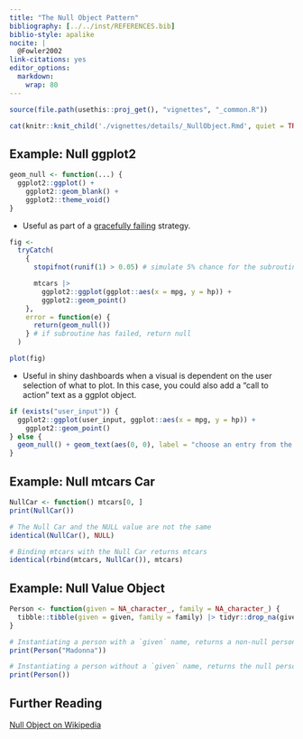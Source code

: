 ---
title: "The Null Object Pattern"
bibliography: [../../inst/REFERENCES.bib]
biblio-style: apalike
nocite: | 
  @Fowler2002 
link-citations: yes
editor_options: 
  markdown: 
    wrap: 80
---

```{r, include = FALSE}
source(file.path(usethis::proj_get(), "vignettes", "_common.R"))
```

<!-- Details -->

```{r, echo=FALSE, results='asis'}
cat(knitr::knit_child('./vignettes/details/_NullObject.Rmd', quiet = TRUE))
```

## Example: Null ggplot2

```{r, echo=TRUE, eval=FALSE}
geom_null <- function(...) {
  ggplot2::ggplot() +
    ggplot2::geom_blank() +
    ggplot2::theme_void()
}
```

-   Useful as part of a [gracefully
    failing](https://en.wikipedia.org/wiki/Graceful_exit) strategy.

```{r, echo=TRUE, eval=FALSE}
fig <-
  tryCatch(
    {
      stopifnot(runif(1) > 0.05) # simulate 5% chance for the subroutine to fail

      mtcars |>
        ggplot2::ggplot(ggplot::aes(x = mpg, y = hp)) +
        ggplot2::geom_point()
    },
    error = function(e) {
      return(geom_null())
    } # if subroutine has failed, return null
  )

plot(fig)
```

-   Useful in shiny dashboards when a visual is dependent on the user selection
    of what to plot. In this case, you could also add a "call to action" text as
    a ggplot object.

```{r, echo=TRUE, eval=FALSE}
if (exists("user_input")) {
  ggplot2::ggplot(user_input, ggplot::aes(x = mpg, y = hp)) +
    ggplot2::geom_point()
} else {
  geom_null() + geom_text(aes(0, 0), label = "choose an entry from the list")
}
```

## Example: Null mtcars Car

```{r, echo=TRUE}
NullCar <- function() mtcars[0, ]
print(NullCar())

# The Null Car and the NULL value are not the same
identical(NullCar(), NULL)

# Binding mtcars with the Null Car returns mtcars
identical(rbind(mtcars, NullCar()), mtcars)
```

## Example: Null Value Object

```{r, echo=TRUE}
Person <- function(given = NA_character_, family = NA_character_) {
  tibble::tibble(given = given, family = family) |> tidyr::drop_na(given)
}

# Instantiating a person with a `given` name, returns a non-null person object
print(Person("Madonna"))

# Instantiating a person without a `given` name, returns the null person object
print(Person())
```

## Further Reading

[Null Object on Wikipedia](https://en.wikipedia.org/wiki/Null_object_pattern)
